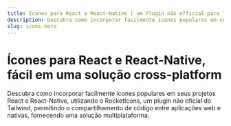 ```yaml
---
title: Ícones para React e React-Native | um Plugin não official para Tailwind
description: Descubra como incorporar facilmente ícones populares em seus projetos React e React-Native, utilizando o RocketIcons, um plugin não oficial do Tailwind, permitindo o compartilhamento de código entre aplicações web e nativas, fornecendo uma solução multiplataforma.
slug: icons-hero
---
```


# Ícones para React e React-Native, fácil em uma solução cross-platform
Descubra como incorporar facilmente ícones populares em seus projetos React e React-Native, utilizando o RocketIcons,
um plugin não oficial do Tailwind, permitindo o compartilhamento de código entre aplicações web e nativas, fornecendo uma solução multiplataforma.
